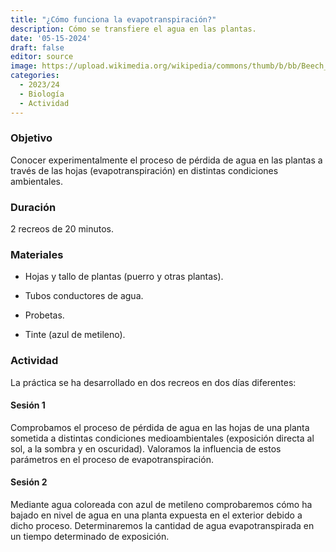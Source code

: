 ```yaml
---
title: "¿Cómo funciona la evapotranspiración?"
description: Cómo se transfiere el agua en las plantas.
date: '05-15-2024'
draft: false
editor: source
image: https://upload.wikimedia.org/wikipedia/commons/thumb/b/bb/Beech_and_ferns_in_Gullmarsskogen.jpg/640px-Beech_and_ferns_in_Gullmarsskogen.jpg
categories: 
  - 2023/24
  - Biología
  - Actividad
---
```


### Objetivo
Conocer experimentalmente el proceso de pérdida de agua en las plantas a través de las hojas (evapotranspiración) en distintas condiciones ambientales.

### Duración

2 recreos de 20 minutos.

### Materiales
- Hojas y tallo de plantas (puerro y otras plantas).

- Tubos conductores de agua.

- Probetas.

- Tinte (azul de metileno).

### Actividad
La práctica se ha desarrollado en dos recreos en dos días diferentes:

#### Sesión 1
Comprobamos el proceso de pérdida de agua en las hojas de una planta sometida a distintas condiciones medioambientales (exposición directa al sol, a la sombra y en oscuridad). Valoramos la influencia de estos parámetros en el proceso de evapotranspiración.

#### Sesión 2
Mediante agua coloreada con azul de metileno comprobaremos cómo ha bajado en nivel de agua en una planta expuesta en el exterior debido a dicho proceso. Determinaremos la cantidad de agua evapotranspirada en un tiempo determinado de exposición.



<!-- ::: {.callout-caution style="background: white"} -->
<!-- 🏗️ ***Página en construcción*** -->
<!-- ::: -->
